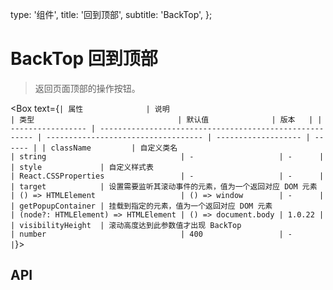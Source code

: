   type: '组件',
  title: '回到顶部',
  subtitle: 'BackTop',
};

<Box>

# BackTop 回到顶部

> 返回页面顶部的操作按钮。

<Snapshot name="back-top" col={1} />
</Box>

<Box text={`
| 属性              | 说明                                                    | 类型                                | 默认值              | 版本   |
| ----------------- | ------------------------------------------------------- | ----------------------------------- | ------------------- | ------ |
| className         | 自定义类名                                              | string                              | -                   | -      |
| style             | 自定义样式表                                            | React.CSSProperties                 | -                   | -      |
| target            | 设置需要监听其滚动事件的元素，值为一个返回对应 DOM 元素 | () => HTMLElement                   | () => window        | -      |
| getPopupContainer | 挂载到指定的元素，值为一个返回对应 DOM 元素             | (node?: HTMLElement) => HTMLElement | () => document.body | 1.0.22 |
| visibilityHeight  | 滚动高度达到此参数值才出现 BackTop                      | number                              | 400                 | -      |
`}>

## API

</Box>
